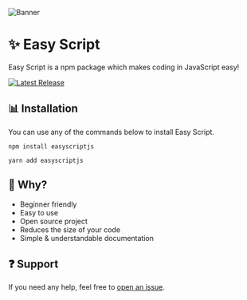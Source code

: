 ![Banner](https://media.easyscript.dev/banner.png)

# ✨ Easy Script
Easy Script is a npm package which makes coding in JavaScript easy!

[![Latest Release](https://img.shields.io/github/v/release/easyscriptjs/easyscript?style=for-the-badge)](https://github.com/EasyScriptJS/EasyScript/releases/latest)

## 📊 Installation
You can use any of the commands below to install Easy Script.

```
npm install easyscriptjs
```

```
yarn add easyscriptjs
```

## 🤔 Why?
- Beginner friendly
- Easy to use
- Open source project
- Reduces the size of your code
- Simple & understandable documentation

## ❓ Support
If you need any help, feel free to [open an issue](https://github.com/EasyScriptJS/EasyScript/issues/new/choose).

